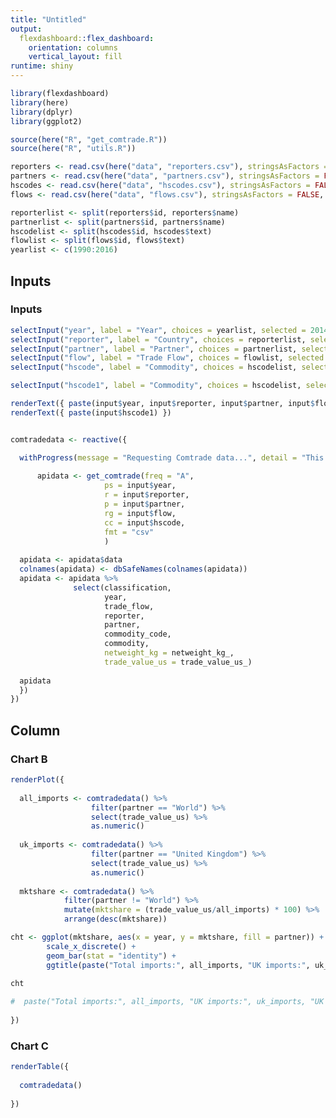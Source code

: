 ```yaml
---
title: "Untitled"
output: 
  flexdashboard::flex_dashboard:
    orientation: columns
    vertical_layout: fill
runtime: shiny
---
```


```r
library(flexdashboard)
library(here)
library(dplyr)
library(ggplot2)

source(here("R", "get_comtrade.R"))
source(here("R", "utils.R"))

reporters <- read.csv(here("data", "reporters.csv"), stringsAsFactors = FALSE, header = TRUE)
partners <- read.csv(here("data", "partners.csv"), stringsAsFactors = FALSE, header = TRUE)
hscodes <- read.csv(here("data", "hscodes.csv"), stringsAsFactors = FALSE, header = TRUE)
flows <- read.csv(here("data", "flows.csv"), stringsAsFactors = FALSE, header = TRUE)

reporterlist <- split(reporters$id, reporters$name)
partnerlist <- split(partners$id, partners$name)
hscodelist <- split(hscodes$id, hscodes$text)
flowlist <- split(flows$id, flows$text)
yearlist <- c(1990:2016)

```

Inputs {.sidebar}
-----------------------------------------------------------------------

### Inputs

```r
selectInput("year", label = "Year", choices = yearlist, selected = 2014)
selectInput("reporter", label = "Country", choices = reporterlist, selected = "156")
selectInput("partner", label = "Partner", choices = partnerlist, selected = "all")
selectInput("flow", label = "Trade Flow", choices = flowlist, selected = "1")
selectInput("hscode", label = "Commodity", choices = hscodelist, selected = "220830")

selectInput("hscode1", label = "Commodity", choices = hscodelist, selected = "220830", multiple = TRUE)

renderText({ paste(input$year, input$reporter, input$partner, input$flow, input$hscode) })
renderText({ paste(input$hscode1) })


comtradedata <- reactive({

  withProgress(message = "Requesting Comtrade data...", detail = "This may take a while", value = NULL, {
  
      apidata <- get_comtrade(freq = "A",
                     ps = input$year,
                     r = input$reporter,
                     p = input$partner,
                     rg = input$flow,
                     cc = input$hscode,
                     fmt = "csv"
                     )
    
  apidata <- apidata$data
  colnames(apidata) <- dbSafeNames(colnames(apidata))  
  apidata <- apidata %>% 
              select(classification, 
                     year, 
                     trade_flow,
                     reporter,
                     partner,
                     commodity_code,
                     commodity,
                     netweight_kg = netweight_kg_,
                     trade_value_us = trade_value_us_)
  
  apidata
  })
})

```

Column {data-width=350}
-----------------------------------------------------------------------

### Chart B

```r

renderPlot({
  
  all_imports <- comtradedata() %>% 
                  filter(partner == "World") %>% 
                  select(trade_value_us) %>% 
                  as.numeric()
  
  uk_imports <- comtradedata() %>% 
                  filter(partner == "United Kingdom") %>% 
                  select(trade_value_us) %>% 
                  as.numeric()
 
  mktshare <- comtradedata() %>% 
            filter(partner != "World") %>% 
            mutate(mktshare = (trade_value_us/all_imports) * 100) %>% 
            arrange(desc(mktshare))

cht <- ggplot(mktshare, aes(x = year, y = mktshare, fill = partner)) +
        scale_x_discrete() +
        geom_bar(stat = "identity") +
        ggtitle(paste("Total imports:", all_imports, "UK imports:", uk_imports, "UK market share", sprintf("%.3f %%", (uk_imports/all_imports)*100)))

cht
                   
#  paste("Total imports:", all_imports, "UK imports:", uk_imports, "UK market share", uk_imports/all_imports)
  
})


```

### Chart C

```r

renderTable({
  
  comtradedata()
  
})

```


